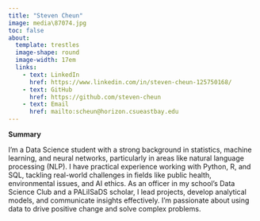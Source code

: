 ```yaml
---
title: "Steven Cheun"
image: media\87074.jpg
toc: false
about: 
  template: trestles
  image-shape: round
  image-width: 17em
  links:
    - text: LinkedIn
      href: https://www.linkedin.com/in/steven-cheun-125750168/
    - text: GitHub
      href: https://github.com/steven-cheun
    - text: Email
      href: mailto:scheun@horizon.csueastbay.edu
---
```


**Summary**

I’m a Data Science student with a strong background in statistics, machine learning, and neural networks, particularly in areas like natural language processing (NLP). I have practical experience working with Python, R, and SQL, tackling real-world challenges in fields like public health, environmental issues, and AI ethics. As an officer in my school’s Data Science Club and a PALiISaDS scholar, I lead projects, develop analytical models, and communicate insights effectively. I’m passionate about using data to drive positive change and solve complex problems.
